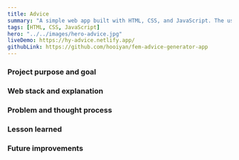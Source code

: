 ```yaml
---
title: Advice
summary: "A simple web app built with HTML, CSS, and JavaScript. The user can press on the button to generate a random advice every two seconds."
tags: [HTML, CSS, JavaScript]
hero: "../../images/hero-advice.jpg"
liveDemo: https://hy-advice.netlify.app/
githubLink: https://github.com/hooiyan/fem-advice-generator-app
---
```


### Project purpose and goal



### Web stack and explanation



### Problem and thought process



### Lesson learned



### Future improvements

